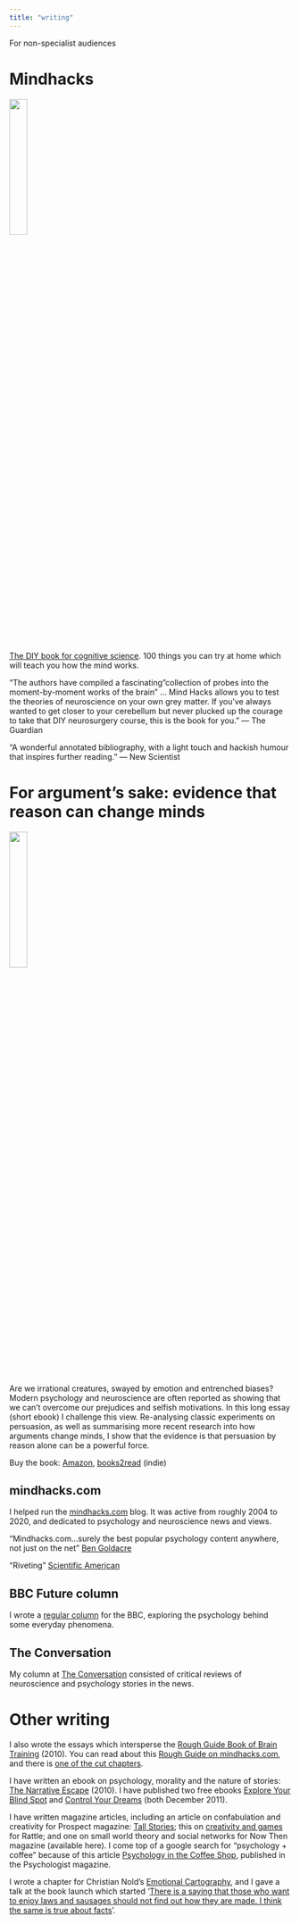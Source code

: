 ```yaml
---
title: "writing"
---
```


For non-specialist audiences

# Mindhacks

![](images/mindhacks.jpeg){width="25%"}

[The DIY book for cognitive science](http://mindhacks.com/book). 100 things you can try at home which will teach you how the mind works.

"The authors have compiled a fascinating "collection of probes into the moment-by-moment works of the brain" ... Mind Hacks allows you to test the theories of neuroscience on your own grey matter. If you've always wanted to get closer to your cerebellum but never plucked up the courage to take that DIY neurosurgery course, this is the book for you." --- The Guardian

"A wonderful annotated bibliography, with a light touch and hackish humour that inspires further reading." --- New Scientist


# For argument's sake: evidence that reason can change minds

![](images/fas_small.jpg){width="25%"}

Are we irrational creatures, swayed by emotion and entrenched biases? Modern psychology and neuroscience are often reported as showing that we can't overcome our prejudices and selfish motivations. In this long essay (short ebook) I challenge this view. Re-analysing classic experiments on persuasion, as well as summarising more recent research into how arguments change minds, I show that the evidence is that persuasion by reason alone can be a powerful force.

Buy the book: [Amazon](http://www.amazon.com/dp/B010O1Z018), [books2read](https://books2read.com/u/boXz59) (indie)

## mindhacks.com

I helped run the [mindhacks.com](http://mindhacks.com/) blog. It was active from roughly 2004 to 2020, and dedicated to psychology and neuroscience news and views.

"Mindhacks.com...surely the best popular psychology content anywhere, not just on the net" [Ben Goldacre](http://www.badscience.net/2009/02/the-evidence-aric-sigman-ignored/)

"Riveting" [Scientific American](http://mindhacks.com/2005/10/05/scientific-american-web-awards/)

## BBC Future column

I wrote a [regular column](http://www.bbc.com/future/columns/neurohacks) for the BBC, exploring the psychology behind some everyday phenomena.

## The Conversation

My column at [The Conversation](https://theconversation.com/columns/tom-stafford-91781) consisted of critical reviews of neuroscience and psychology stories in the news.

# Other writing


I also wrote the essays which intersperse the [Rough Guide Book of Brain Training](http://www.amazon.co.uk/Rough-Guide-Brain-Training-Guides/dp/1848365187) (2010). You can read about this [Rough Guide on mindhacks.com](http://mindhacks.com/2010/01/14/the-rough-guide-to-brain-training-moore-stafford-2010/), and there is [one of the cut chapters](http://mindhacks.com/2010/01/28/better-thinking-through-chemistry/).

I have written an ebook on psychology, morality and the nature of stories: [The Narrative Escape](http://idiolect.org.uk/notes/?p=1201) (2010). I have published two free ebooks [Explore Your Blind Spot](http://www.smashwords.com/books/view/110777) and [Control Your Dreams](http://www.smashwords.com/books/view/118271) (both December 2011).

I have written magazine articles, including an article on confabulation and creativity for Prospect magazine: [Tall Stories](http://idiolect.org.uk/notes/?p=894); this on [creativity and games](http://mindhacks.com/2011/10/12/games-of-invention/) for Rattle; and one on small world theory and social networks for Now Then magazine (available here). I come top of a google search for "psychology + coffee" because of this article [Psychology in the Coffee Shop](http://www.idiolect.org.uk/docs/jan04/coffee.pdf), published in the Psychologist magazine.

I wrote a chapter for Christian Nold's [Emotional Cartography](http://emotionalcartography.net/), and I gave a talk at the book launch which started '[There is a saying that those who want to enjoy laws and sausages should not find out how they are made. I think the same is true about facts](http://idiolect.org.uk/notes/?p=796)'.